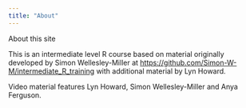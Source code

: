 ```yaml
---
title: "About"
---
```


About this site

This is an intermediate level R course based on material originally developed by Simon Wellesley-Miller at <https://github.com/Simon-W-M/intermediate_R_training> with additional material by Lyn Howard. 

Video material features Lyn Howard, Simon Wellesley-Miller and Anya Ferguson.